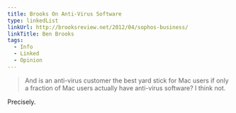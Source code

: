 ```yaml
---
title: Brooks On Anti-Virus Software
type: linkedList
linkUrl: http://brooksreview.net/2012/04/sophos-business/
linkTitle: Ben Brooks
tags:
  - Info
  - Linked
  - Opinion
---
```


> And is an anti-virus customer the best yard stick for Mac users if only a fraction of Mac users actually have anti-virus software? I think not.

Precisely.
